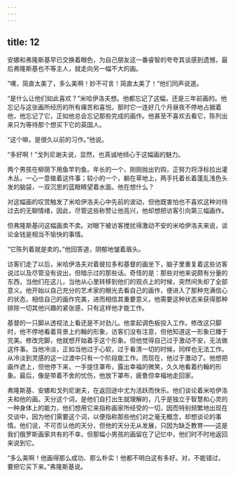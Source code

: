```yaml
---
---
---
```

title: 12
---




安娜和弗隆斯基早已交换着眼色，为自己朋友这一番睿智的夸夸其谈感到遗憾，最后弗隆斯基也不等主人，就走向另一幅不大的画。

“噢，简直太美了，多么美啊！妙不可言！简直太美了！”他们同声说道。

“是什么让他们如此喜欢？”米哈伊洛夫想。他都忘记了这幅，还是三年前画的。他忘记与这张画所经历的所有痛苦和喜悦，那时它一连好几个月昼夜不停地占据着他，他忘记了它，正如他总会忘记那些完成的画作。他甚至不喜欢去看它，陈列出来只为等待那个想买下它的英国人。

“这个嘛，是很久以前的习作。”他说。

“多好啊！”戈列尼谢夫说，显然，也真诚地倾心于这幅画的魅力。

两个男孩在柳荫下用鱼竿钓鱼。年长的一个，刚刚抛出钓钩，正努力将浮标拉出灌木丛，一心一意做着这件事；较小的一个，躺在草地上，两手托着长着蓬乱浅色头发的脑袋，一双沉思的蓝眼睛望着水面。他在想什么？

对这幅画的叹赏触发了米哈伊洛夫心中先前的波动，但他既害怕也不喜欢这种对待过去的无聊情绪，因此，尽管这些称赞让他高兴，他却想把访客引向第三幅画作。

但弗隆斯基问这幅画卖不卖。对眼下被访客搅扰得激动不安的米哈伊洛夫来说，谈论金钱是相当不愉快的事情。

“它陈列着就是卖的。”他回答道，阴郁地皱着眉头。

访客们走了以后，米哈伊洛夫对着彼拉多和基督的画坐下，脑子里重复着这些访客说过以及尽管没有说出，但暗示过的那些话。奇怪的是：那些对他来说颇有分量的东西，当他们在这儿，当他从心里转移到他们的观点上的时候，突然间失却了全部意义。他开始以自己充分的艺术家的眼光去看自己的画作，便进入了那种充满信心的状态，相信自己的画作完美，进而相信其重要意义，他需要这种状态来获得那种排除一切其他兴趣的紧张感，只有这样他才能工作。

基督的一只脚从透视法上看还是不对劲儿。他拿起调色板投入工作。修改这只脚时，他不停地看着背景上约翰的形象，访客们没有注意，但他知道这一形象已臻于完美。修改完脚，他就想开始着手这个形象。但他觉得自己过于激动不安，无法做这件事。当他冷淡，正如当他过于心软，过于看清一切的时候，同样也无法工作。从冷淡到灵感的这一过渡中只有一个阶段能工作。而现在，他过于激动了。他想把画作遮上，但他停下来，一手提住罩布，露出幸福的微笑，久久地看着约翰的形象。最后，像是带着不舍的忧伤，他放下罩布，疲惫但幸福地走回家。

弗隆斯基、安娜和戈列尼谢夫，在返回途中尤为活跃而快乐。他们谈论着米哈伊洛夫和他的画。天分这个词，是他们自打出生就理解的，几乎是独立于智慧和心灵的一种身体上的能力，他们想用它来指称画家所经受的一切，因而特别频繁地出现在交谈中，因为他们需要这个词，以便指称那些他们对之毫无概念，却想谈论的事情。他们说，不可否认他的天分，但他的天分无从发展，只因为缺乏教育——这是我们俄罗斯画家共有的不幸。但那幅小男孩的画留在了记忆中，他们时不时地返回来说到它。

“多么美啊！他画得那么成功、那么朴实！他都不明白这有多好。对，不能错过，要把它买下来。”弗隆斯基说。